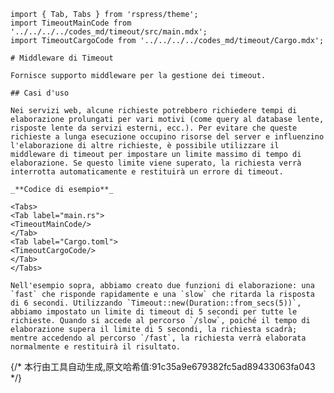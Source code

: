 ```italiano
import { Tab, Tabs } from 'rspress/theme';
import TimeoutMainCode from '../../../../codes_md/timeout/src/main.mdx';
import TimeoutCargoCode from '../../../../codes_md/timeout/Cargo.mdx';

# Middleware di Timeout

Fornisce supporto middleware per la gestione dei timeout.

## Casi d'uso

Nei servizi web, alcune richieste potrebbero richiedere tempi di elaborazione prolungati per vari motivi (come query al database lente, risposte lente da servizi esterni, ecc.). Per evitare che queste richieste a lunga esecuzione occupino risorse del server e influenzino l'elaborazione di altre richieste, è possibile utilizzare il middleware di timeout per impostare un limite massimo di tempo di elaborazione. Se questo limite viene superato, la richiesta verrà interrotta automaticamente e restituirà un errore di timeout.

_**Codice di esempio**_

<Tabs>
<Tab label="main.rs">
<TimeoutMainCode/>
</Tab>
<Tab label="Cargo.toml">
<TimeoutCargoCode/>
</Tab>
</Tabs>

Nell'esempio sopra, abbiamo creato due funzioni di elaborazione: una `fast` che risponde rapidamente e una `slow` che ritarda la risposta di 6 secondi. Utilizzando `Timeout::new(Duration::from_secs(5))`, abbiamo impostato un limite di timeout di 5 secondi per tutte le richieste. Quando si accede al percorso `/slow`, poiché il tempo di elaborazione supera il limite di 5 secondi, la richiesta scadrà; mentre accedendo al percorso `/fast`, la richiesta verrà elaborata normalmente e restituirà il risultato.
```
{/* 本行由工具自动生成,原文哈希值:91c35a9e679382fc5ad89433063fa043 */}